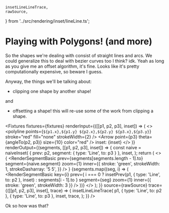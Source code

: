     insetLineLineTrace,
    rawSource,
} from '../src/rendering/inset/lineLine.ts';

# Playing with Polygons! (and more)

So the shapes we're dealing with consist of straight lines and arcs.
We could generalize this to deal with bezier curves too I think? idk.
Yeah as long as you give me an offset algorithm, it's fine. Looks like it's pretty computationally expensive, so beware I guess.

Anyway, the things we'll be talking about:

-   clipping one shape by another shape!

and

-   offsetting a shape! this will re-use some of the work from clipping a shape.

<Fixtures
    fixtures={fixtures}
    renderInput={([[p1, p2, p3], inset]) => (
        <>
            <polyline
                points={`${p1.x},${p1.y} ${p2.x},${p2.y} ${p3.x},${p3.y}`}
                stroke="red"
                fill="none"
                strokeWidth={2}
            />
            <circle cx={p2.x} cy={p2.y} fill="red" r={3} />
            <Arrow point={p3} theta={angleTo(p2, p3)} size={10} color="red" />
            <text x={0} y={20}>
                inset: {inset}
            </text>
        </>
    )}
    renderOutput={(segments, [[p1, p2, p3], inset]) => {
        const naive = naiveInset(
            { prev: p2, segment: { type: 'Line', to: p3 } },
            inset,
        );
        return (
            <>
                {
                    <RenderSegmentBasic
                        prev={segments[segments.length - 1].to}
                        segment={naive.segment}
                        zoom={1}
                        inner={{
                            stroke: 'green',
                            strokeWidth: 1,
                            strokeDasharray: '5 5',
                        }}
                    />
                }
                {segments.map((seg, i) => (
                    <RenderSegmentBasic
                        key={i}
                        prev={
                            i === 0
                                ? insetPrev(p1, { type: 'Line', to: p2 }, inset)
                                : segments[i - 1].to
                        }
                        segment={seg}
                        zoom={1}
                        inner={{ stroke: 'green', strokeWidth: 3 }}
                    />
                ))}
            </>
        );
    }}
    source={rawSource}
    trace={([[p1, p2, p3], inset], trace) => {
        insetLineLineTrace(
            p1,
            { type: 'Line', to: p2 },
            { type: 'Line', to: p3 },
            inset,
            trace,
        );
    }}
/>

Ok so how was that?

<div style={{ height: 200 }} />
